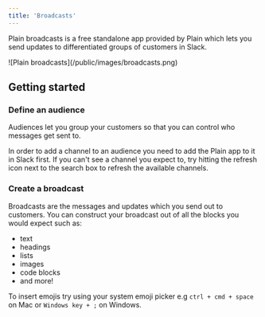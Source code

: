 ```yaml
---
title: 'Broadcasts'
---
```


Plain broadcasts is a free standalone app provided by Plain which lets you send updates to differentiated groups of customers in Slack.

<Frame>![Plain broadcasts](/public/images/broadcasts.png)</Frame>

## Getting started

### Define an audience

Audiences let you group your customers so that you can control who messages get sent to.

In order to add a channel to an audience you need to add the Plain app to it in Slack first. If you can't see a channel you expect to, try hitting the refresh icon next to the search box to refresh the available channels.

### Create a broadcast

Broadcasts are the messages and updates which you send out to customers. You can construct your broadcast out of all the blocks you would expect such as:

- text
- headings
- lists
- images
- code blocks
- and more!

To insert emojis try using your system emoji picker e.g `ctrl + cmd + space` on Mac or `Windows key + ;` on Windows.
